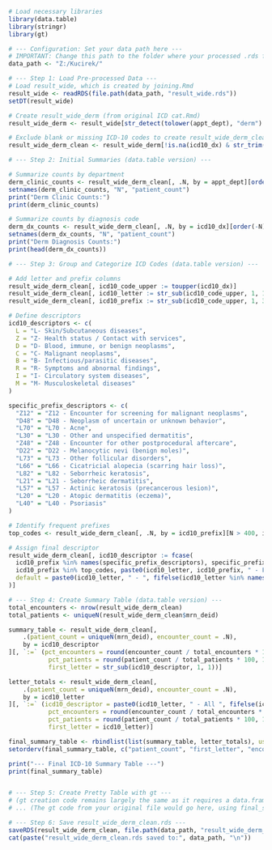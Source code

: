 ```r
# Load necessary libraries
library(data.table)
library(stringr)
library(gt)

# --- Configuration: Set your data path here ---
# IMPORTANT: Change this path to the folder where your processed .rds files are saved.
data_path <- "Z:/Kucirek/"

# --- Step 1: Load Pre-processed Data ---
# Load result_wide, which is created by joining.Rmd
result_wide <- readRDS(file.path(data_path, "result_wide.rds"))
setDT(result_wide)

# Create result_wide_derm (from original ICD cat.Rmd)
result_wide_derm <- result_wide[str_detect(tolower(appt_dept), "derm") & !str_detect(tolower(appt_dept), "ped")]

# Exclude blank or missing ICD-10 codes to create result_wide_derm_clean
result_wide_derm_clean <- result_wide_derm[!is.na(icd10_dx) & str_trim(icd10_dx) != ""]

# --- Step 2: Initial Summaries (data.table version) ---

# Summarize counts by department
derm_clinic_counts <- result_wide_derm_clean[, .N, by = appt_dept][order(-N)]
setnames(derm_clinic_counts, "N", "patient_count")
print("Derm Clinic Counts:")
print(derm_clinic_counts)

# Summarize counts by diagnosis code
derm_dx_counts <- result_wide_derm_clean[, .N, by = icd10_dx][order(-N)]
setnames(derm_dx_counts, "N", "patient_count")
print("Derm Diagnosis Counts:")
print(head(derm_dx_counts))

# --- Step 3: Group and Categorize ICD Codes (data.table version) ---

# Add letter and prefix columns
result_wide_derm_clean[, icd10_code_upper := toupper(icd10_dx)]
result_wide_derm_clean[, icd10_letter := str_sub(icd10_code_upper, 1, 1)]
result_wide_derm_clean[, icd10_prefix := str_sub(icd10_code_upper, 1, 3)]

# Define descriptors
icd10_descriptors <- c(
  L = "L- Skin/Subcutaneous diseases",
  Z = "Z- Health status / Contact with services",
  D = "D- Blood, immune, or benign neoplasms",
  C = "C- Malignant neoplasms",
  B = "B- Infectious/parasitic diseases",
  R = "R- Symptoms and abnormal findings",
  I = "I- Circulatory system diseases",
  M = "M- Musculoskeletal diseases"
)

specific_prefix_descriptors <- c(
  "Z12" = "Z12 - Encounter for screening for malignant neoplasms",
  "D48" = "D48 - Neoplasm of uncertain or unknown behavior",
  "L70" = "L70 - Acne",
  "L30" = "L30 - Other and unspecified dermatitis",
  "Z48" = "Z48 - Encounter for other postprocedural aftercare",
  "D22" = "D22 - Melanocytic nevi (benign moles)",
  "L73" = "L73 - Other follicular disorders",
  "L66" = "L66 - Cicatricial alopecia (scarring hair loss)",
  "L82" = "L82 - Seborrheic keratosis",
  "L21" = "L21 - Seborrheic dermatitis",
  "L57" = "L57 - Actinic keratosis (precancerous lesion)",
  "L20" = "L20 - Atopic dermatitis (eczema)",
  "L40" = "L40 - Psoriasis"
)

# Identify frequent prefixes
top_codes <- result_wide_derm_clean[, .N, by = icd10_prefix][N > 400, icd10_prefix]

# Assign final descriptor
result_wide_derm_clean[, icd10_descriptor := fcase(
  icd10_prefix %in% names(specific_prefix_descriptors), specific_prefix_descriptors[icd10_prefix],
  icd10_prefix %in% top_codes, paste0(icd10_letter, icd10_prefix, " - Frequent code prefix"),
  default = paste0(icd10_letter, " - ", fifelse(icd10_letter %in% names(icd10_descriptors), icd10_descriptors[icd10_letter], "Other"), " (excluding specific codes)")
)]

# --- Step 4: Create Summary Table (data.table version) ---
total_encounters <- nrow(result_wide_derm_clean)
total_patients <- uniqueN(result_wide_derm_clean$mrn_deid)

summary_table <- result_wide_derm_clean[, 
    .(patient_count = uniqueN(mrn_deid), encounter_count = .N),
    by = icd10_descriptor
][, `:=` (pct_encounters = round(encounter_count / total_encounters * 100, 1),
           pct_patients = round(patient_count / total_patients * 100, 1),
           first_letter = str_sub(icd10_descriptor, 1, 1))]

letter_totals <- result_wide_derm_clean[, 
    .(patient_count = uniqueN(mrn_deid), encounter_count = .N),
    by = icd10_letter
][, `:=` (icd10_descriptor = paste0(icd10_letter, " - All ", fifelse(icd10_letter %in% names(icd10_descriptors), icd10_descriptors[icd10_letter], "Other")),
           pct_encounters = round(encounter_count / total_encounters * 100, 1),
           pct_patients = round(patient_count / total_patients * 100, 1),
           first_letter = icd10_letter)]

final_summary_table <- rbindlist(list(summary_table, letter_totals), use.names = TRUE, fill = TRUE)
setorderv(final_summary_table, c("patient_count", "first_letter", "encounter_count"), c(-1, 1, -1))

print("--- Final ICD-10 Summary Table ---")
print(final_summary_table)


# --- Step 5: Create Pretty Table with gt ---
# (gt creation code remains largely the same as it requires a data.frame-like object)
# ... (The gt code from your original file would go here, using final_summary_table as input) ...

# --- Step 6: Save result_wide_derm_clean.rds ---
saveRDS(result_wide_derm_clean, file.path(data_path, "result_wide_derm_clean.rds"))
cat(paste("result_wide_derm_clean.rds saved to:", data_path, "\n"))
```



